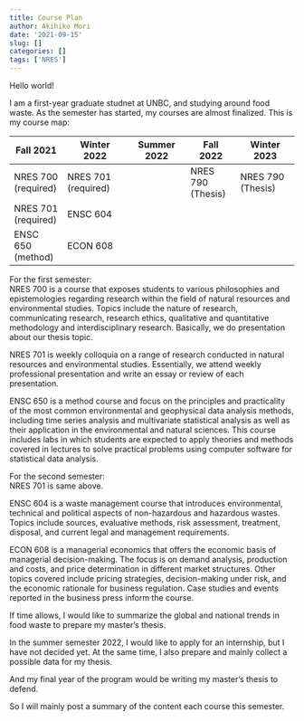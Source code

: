 ```yaml
---
title: Course Plan
author: Akihiko Mori
date: '2021-09-15'
slug: []
categories: []
tags: ['NRES']
---
```



Hello world!

I am a first-year graduate studnet at UNBC, and studying around food waste.
As the semester has started, my courses are almost finalized.
This is my course map:

| Fall 2021 | Winter 2022  | Summer 2022 | Fall 2022 | Winter 2023 |
|-----------|--------------|-------------|-----------|-------------|
| NRES 700 (required)  | NRES 701 (required)  |   | NRES 790 (Thesis)  | NRES 790  (Thesis) |
| NRES 701 (required)  | ENSC 604   |   |   |   |
| ENSC 650 (method)    | ECON 608   |   |   |   |

For the first semester:\
NRES 700 is a course that exposes students to various philosophies and epistemologies regarding research within the field of natural resources and environmental studies. Topics include the nature of research, communicating research, research ethics, qualitative and quantitative methodology and interdisciplinary research. Basically, we do presentation about our thesis topic.

NRES 701 is weekly colloquia on a range of research conducted in natural resources and environmental studies. Essentially, we attend weekly professional presentation and write an essay or review of each presentation. 

ENSC 650 is a method course and focus on the principles and practicality of the most common environmental and geophysical data analysis methods, including time series analysis and multivariate statistical analysis as well as their application in the environmental and natural sciences. This course includes labs in which students are expected to apply theories and methods covered in lectures to solve practical problems using computer software for statistical data analysis. 

For the second semester:\
NRES 701 is same above.

ENSC 604 is a waste management course that introduces environmental, technical and political aspects of non-hazardous and hazardous wastes. Topics include sources, evaluative methods, risk assessment, treatment, disposal, and current legal and management requirements. 

ECON 608 is a managerial economics that offers the economic basis of managerial decision-making. The focus is on demand analysis, production and costs, and price determination in different market structures. Other topics covered include pricing strategies, decision-making under risk, and the economic rationale for business regulation. Case studies and events reported in the business press inform the course. 

If time allows, I would like to summarize the global and national trends in food waste to prepare my master's thesis.  

In the summer semester 2022, I would like to apply for an internship, but I have not decided yet. At the same time, I also prepare and mainly collect a possible data for my thesis.

And my final year of the program would be writing my master's thesis to defend.

So I will mainly post a summary of the content each course this semester.